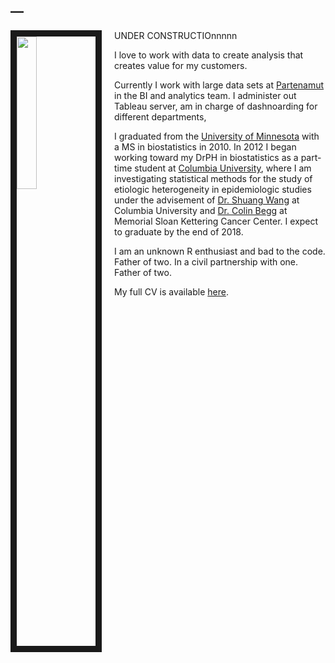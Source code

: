 ---
---

<link rel="stylesheet" href="styles.css" type="text/css">

<img src="images/me.jpg" style="width:25%; border:10px solid; margin-right: 20px" align="left">

UNDER CONSTRUCTIOnnnnn 

I love to work with data to create analysis that creates value for my customers.

Currently I work with large data sets at [Partenamut](https://www.partenamut.be) in the BI and analytics team. I administer out Tableau server, am in charge of dashnoarding for different departments, 

I graduated from the [University of Minnesota](http://www.sph.umn.edu/academics/divisions/biostatistics/) with a MS in biostatistics in 2010. In 2012 I began working toward my DrPH in biostatistics as a part-time student at [Columbia University](https://www.mailman.columbia.edu/become-student/departments/biostatistics), where I am investigating statistical methods for the study of etiologic heterogeneity in epidemiologic studies under the advisement of [Dr. Shuang Wang](https://www.mailman.columbia.edu/people/our-faculty/sw2206) at Columbia University and [Dr. Colin Begg](https://www.mskcc.org/profile/colin-begg) at Memorial Sloan Kettering Cancer Center. I expect to graduate by the end of 2018.

I am an unknown R enthusiast and bad to the code. Father of two. In a civil partnership with one. Father of two.

My full CV is available [here](files/Zabor_CV_2017_Q4.pdf).
